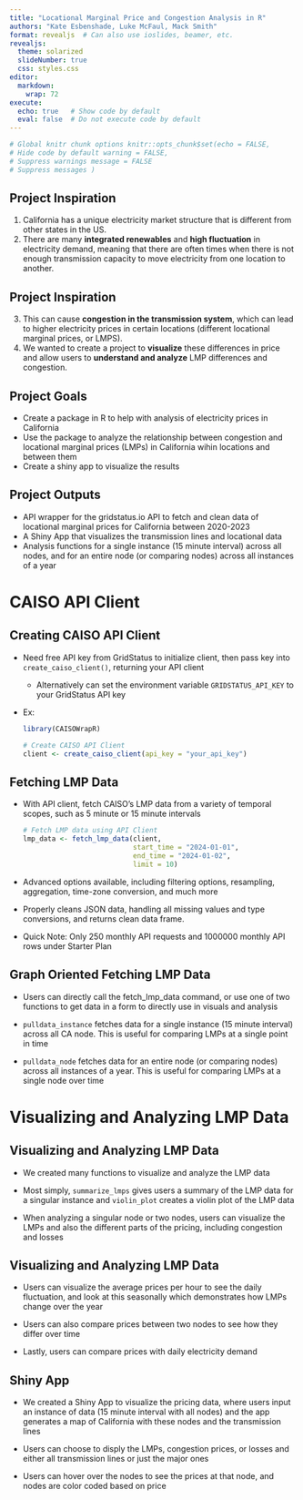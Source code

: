 ```yaml
---
title: "Locational Marginal Price and Congestion Analysis in R"
authors: "Kate Esbenshade, Luke McFaul, Mack Smith"
format: revealjs  # Can also use ioslides, beamer, etc.
revealjs:
  theme: solarized
  slideNumber: true
  css: styles.css
editor: 
  markdown: 
    wrap: 72
execute:
  echo: true   # Show code by default
  eval: false  # Do not execute code by default
---
```


```r
# Global knitr chunk options knitr::opts_chunk$set(echo = FALSE, 
# Hide code by default warning = FALSE, 
# Suppress warnings message = FALSE 
# Suppress messages )
```

## Project Inspiration {.scrollable}

1.  California has a unique electricity market structure that is
    different from other states in the US.
2.  There are many **integrated renewables** and **high fluctuation** in
    electricity demand, meaning that there are often times when there is
    not enough transmission capacity to move electricity from one
    location to another.
    
## Project Inspiration {.scrollable}
    
3.  This can cause **congestion in the transmission system**, which can
    lead to higher electricity prices in certain locations (different
    locational marginal prices, or LMPS).
4.  We wanted to create a project to **visualize** these differences in
    price and allow users to **understand and analyze** LMP differences
    and congestion.

## Project Goals

-   Create a package in R to help with analysis of electricity prices in
    California
-   Use the package to analyze the relationship between congestion and
    locational marginal prices (LMPs) in California wihin locations and
    between them
-   Create a shiny app to visualize the results

## Project Outputs

-   API wrapper for the gridstatus.io API to fetch and clean data of
    locational marginal prices for California between 2020-2023
-   A Shiny App that visualizes the transmission lines and locational
    data
-   Analysis functions for a single instance (15 minute interval) across
    all nodes, and for an entire node (or comparing nodes) across all
    instances of a year

# CAISO API Client

## Creating CAISO API Client

-   Need free API key from GridStatus to initialize client, then pass
    key into `create_caiso_client()`, returning your API client

    -   Alternatively can set the environment variable
        `GRIDSTATUS_API_KEY` to your GridStatus API key

-   Ex:

    ```r
    library(CAISOWrapR)

    # Create CAISO API Client
    client <- create_caiso_client(api_key = "your_api_key")
    ```

## Fetching LMP Data {.scrollable}

-   With API client, fetch CAISO's LMP data from a variety of temporal
    scopes, such as 5 minute or 15 minute intervals

    ```r
    # Fetch LMP data using API Client
    lmp_data <- fetch_lmp_data(client,
                               start_time = "2024-01-01",
                               end_time = "2024-01-02",
                               limit = 10)
    ```

-   Advanced options available, including filtering options, resampling,
    aggregation, time-zone conversion, and much more

-   Properly cleans JSON data, handling all missing values and type
    conversions, and returns clean data frame.

-   Quick Note: Only 250 monthly API requests and 1000000 monthly API
    rows under Starter Plan
    
## Graph Oriented Fetching LMP Data {.scrollable}

-   Users can directly call the fetch_lmp_data command, or use one of two 
    functions to get data in a form to directly use in visuals and analysis

-   `pulldata_instance` fetches data for a single instance (15 minute interval) 
    across all CA node. This is useful for comparing LMPs at a single point in 
    time
    
-   `pulldata_node` fetches data for an entire node (or comparing nodes) across 
    all instances of a year. This is useful for comparing LMPs at a single node 
    over time

# Visualizing and Analyzing LMP Data
    
## Visualizing and Analyzing LMP Data {.scrollable}

-   We created many functions to visualize and analyze the LMP data

-   Most simply, `summarize_lmps` gives users a summary of the LMP data for a 
    singular instance and `violin_plot` creates a violin plot of the LMP data
    
-   When analyzing a singular node or two nodes, users can visualize the LMPs 
    and also the different parts of the pricing, including congestion and losses
    
## Visualizing and Analyzing LMP Data {.scrollable}

-   Users can visualize the average prices per hour to see the daily fluctuation, 
    and look at this seasonally which demonstrates how LMPs change over the year
    
-   Users can also compare prices between two nodes to see how they differ over 
    time

-   Lastly, users can compare prices with daily electricity demand

## Shiny App

-   We created a Shiny App to visualize the pricing data, where users input
    an instance of data (15 minute interval with all nodes) and the app
    generates a map of California with these nodes and the transmission lines
    
-   Users can choose to disply the LMPs, congestion prices, or losses and either 
    all transmission lines or just the major ones
    
-   Users can hover over the nodes to see the prices at that node, and nodes are 
    color coded based on price
